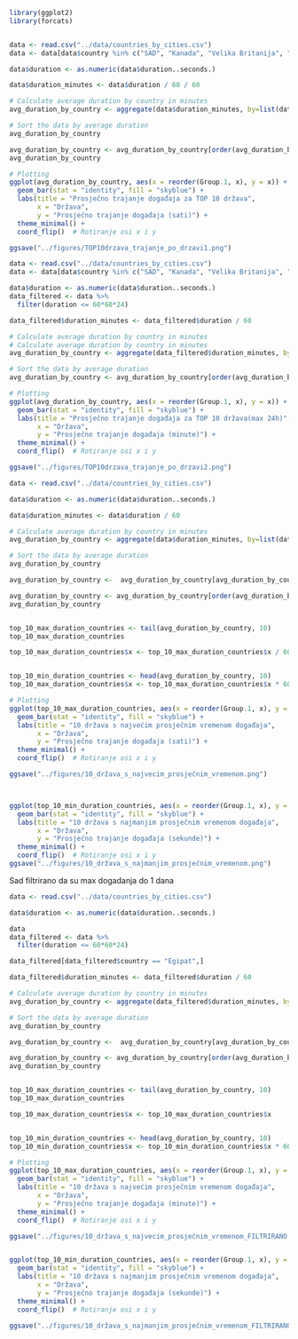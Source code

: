 ```r
library(ggplot2)
library(forcats)


data <- read.csv("../data/countries_by_cities.csv")
data <- data[data$country %in% c("SAD", "Kanada", "Velika Britanija", "Indija", "Australija", "Meksiko", "JAR", "Novi Zeland", "Irska", "Njemačka"),]

data$duration <- as.numeric(data$duration..seconds.)

data$duration_minutes <- data$duration / 60 / 60

# Calculate average duration by country in minutes
avg_duration_by_country <- aggregate(data$duration_minutes, by=list(data$country), FUN=mean, na.rm=TRUE)

# Sort the data by average duration
avg_duration_by_country

avg_duration_by_country <- avg_duration_by_country[order(avg_duration_by_country$x), ]
avg_duration_by_country

# Plotting
ggplot(avg_duration_by_country, aes(x = reorder(Group.1, x), y = x)) +
  geom_bar(stat = "identity", fill = "skyblue") +
  labs(title = "Prosječno trajanje događaja za TOP 10 država",
       x = "Država",
       y = "Prosječno trajanje događaja (sati)") +
  theme_minimal() +
  coord_flip()  # Rotiranje osi x i y

ggsave("../figures/TOP10drzava_trajanje_po_drzavi1.png")

```

```r
data <- read.csv("../data/countries_by_cities.csv")
data <- data[data$country %in% c("SAD", "Kanada", "Velika Britanija", "Indija", "Australija", "Meksiko", "JAR", "Novi Zeland", "Irska", "Njemačka"),]

data$duration <- as.numeric(data$duration..seconds.)
data_filtered <- data %>%
  filter(duration <= 60*60*24)

data_filtered$duration_minutes <- data_filtered$duration / 60 

# Calculate average duration by country in minutes
# Calculate average duration by country in minutes
avg_duration_by_country <- aggregate(data_filtered$duration_minutes, by=list(data_filtered$country), FUN=mean, na.rm=TRUE)

# Sort the data by average duration
avg_duration_by_country <- avg_duration_by_country[order(avg_duration_by_country$x),]

# Plotting
ggplot(avg_duration_by_country, aes(x = reorder(Group.1, x), y = x)) +
  geom_bar(stat = "identity", fill = "skyblue") +
  labs(title = "Prosječno trajanje događaja za TOP 10 država(max 24h)",
       x = "Država",
       y = "Prosječno trajanje događaja (minute)") +
  theme_minimal() +
  coord_flip()  # Rotiranje osi x i y

ggsave("../figures/TOP10drzava_trajanje_po_drzavi2.png")
```
```r
data <- read.csv("../data/countries_by_cities.csv")

data$duration <- as.numeric(data$duration..seconds.)

data$duration_minutes <- data$duration / 60

# Calculate average duration by country in minutes
avg_duration_by_country <- aggregate(data$duration_minutes, by=list(data$country), FUN=mean, na.rm=TRUE)

# Sort the data by average duration
avg_duration_by_country

avg_duration_by_country <-  avg_duration_by_country[avg_duration_by_country$Group.1 != "",]

avg_duration_by_country <- avg_duration_by_country[order(avg_duration_by_country$x), ]
avg_duration_by_country


top_10_max_duration_countries <- tail(avg_duration_by_country, 10)
top_10_max_duration_countries

top_10_max_duration_countries$x <- top_10_max_duration_countries$x / 60 # sad bude u satima


top_10_min_duration_countries <- head(avg_duration_by_country, 10)
top_10_max_duration_countries$x <- top_10_max_duration_countries$x * 60 # sad bude u sekundama

# Plotting
ggplot(top_10_max_duration_countries, aes(x = reorder(Group.1, x), y = x)) +
  geom_bar(stat = "identity", fill = "skyblue") +
  labs(title = "10 država s najvećim prosječnim vremenom događaja",
       x = "Država",
       y = "Prosječno trajanje događaja (sati)") +
  theme_minimal() +
  coord_flip()  # Rotiranje osi x i y

ggsave("../figures/10_država_s_najvecim_prosječnim_vremenom.png")



ggplot(top_10_min_duration_countries, aes(x = reorder(Group.1, x), y = x)) +
  geom_bar(stat = "identity", fill = "skyblue") +
  labs(title = "10 država s najmanjim prosječnim vremenom događaja",
       x = "Država",
       y = "Prosječno trajanje događaja (sekunde)") +
  theme_minimal() +
  coord_flip()  # Rotiranje osi x i y
ggsave("../figures/10_država_s_najmanjim_prosječnim_vremenom.png")


```
Sad filtrirano da su max dogadanja do 1 dana


```r
data <- read.csv("../data/countries_by_cities.csv")

data$duration <- as.numeric(data$duration..seconds.)

data
data_filtered <- data %>%
  filter(duration <= 60*60*24)

data_filtered[data_filtered$country == "Egipat",]

data_filtered$duration_minutes <- data_filtered$duration / 60

# Calculate average duration by country in minutes
avg_duration_by_country <- aggregate(data_filtered$duration_minutes, by=list(data_filtered$country), FUN=mean, na.rm=TRUE)

# Sort the data by average duration
avg_duration_by_country

avg_duration_by_country <-  avg_duration_by_country[avg_duration_by_country$Group.1 != "",]

avg_duration_by_country <- avg_duration_by_country[order(avg_duration_by_country$x), ]
avg_duration_by_country


top_10_max_duration_countries <- tail(avg_duration_by_country, 10)
top_10_max_duration_countries

top_10_max_duration_countries$x <- top_10_max_duration_countries$x


top_10_min_duration_countries <- head(avg_duration_by_country, 10)
top_10_min_duration_countries$x <- top_10_min_duration_countries$x * 60 # sad bude u sekundama

# Plotting
ggplot(top_10_max_duration_countries, aes(x = reorder(Group.1, x), y = x)) +
  geom_bar(stat = "identity", fill = "skyblue") +
  labs(title = "10 država s najvećim prosječnim vremenom događaja",
       x = "Država",
       y = "Prosječno trajanje događaja (minute)") +
  theme_minimal() +
  coord_flip()  # Rotiranje osi x i y

ggsave("../figures/10_država_s_najvecim_prosječnim_vremenom_FILTRIRANO.png")


ggplot(top_10_min_duration_countries, aes(x = reorder(Group.1, x), y = x)) +
  geom_bar(stat = "identity", fill = "skyblue") +
  labs(title = "10 država s najmanjim prosječnim vremenom događaja",
       x = "Država",
       y = "Prosječno trajanje događaja (sekunde)") +
  theme_minimal() +
  coord_flip()  # Rotiranje osi x i y

ggsave("../figures/10_država_s_najmanjim_prosječnim_vremenom_FILTRIRANO.png")

```

